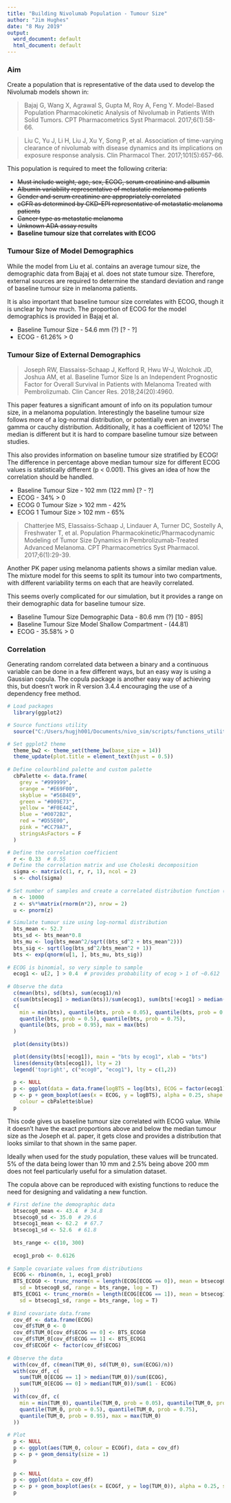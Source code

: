```yaml
---
title: "Building Nivolumab Population - Tumour Size"
author: "Jim Hughes"
date: "8 May 2019"
output:
  word_document: default
  html_document: default
---
```

### Aim
Create a population that is representative of the data used to develop the
Nivolumab models shown in:

> Bajaj G, Wang X, Agrawal S, Gupta M, Roy A, Feng Y. Model-Based Population
Pharmacokinetic Analysis of Nivolumab in Patients With Solid Tumors. CPT
Pharmacometrics Syst Pharmacol. 2017;6(1):58-66.

> Liu C, Yu J, Li H, Liu J, Xu Y, Song P, et al. Association of time-varying
clearance of nivolumab with disease dynamics and its implications on exposure
response analysis. Clin Pharmacol Ther. 2017;101(5):657-66.

This population is required to meet the following criteria:

* ~~Must include weight, age, sex, ECOG, serum creatinine and albumin~~
* ~~Albumin variability representative of metastatic melanoma patients~~
* ~~Gender and serum creatinine are appropriately correlated~~
* ~~eGFR as determined by CKD-EPI representative of metastatic melanoma patients~~
* ~~Cancer type as metastatic melanoma~~
* ~~Unknown ADA assay results~~
* __Baseline tumour size that correlates with ECOG__

### Tumour Size of Model Demographics
While the model from Liu et al. contains an average tumour size, the demographic
data from Bajaj et al. does not state tumour size. Therefore, external sources
are required to determine the standard deviation and range of baseline tumour 
size in melanoma patients.

It is also important that baseline tumour size correlates with ECOG, though
it is unclear by how much. The proportion of ECOG for the model demographics is 
provided in Bajaj et al.

* Baseline Tumour Size - 54.6 mm (?) [? - ?]
* ECOG - 61.26% > 0

### Tumour Size of External Demographics

> Joseph RW, Elassaiss-Schaap J, Kefford R, Hwu W-J, Wolchok JD, Joshua AM, et 
al. Baseline Tumor Size Is an Independent Prognostic Factor for Overall Survival
in Patients with Melanoma Treated with Pembrolizumab. Clin Cancer Res. 
2018;24(20):4960.

This paper features a significant amount of info on its population tumour size,
in a melanoma population. Interestingly the baseline tumour size follows more of
a log-normal distribution, or potentially even an inverse gamma or cauchy 
distribution. Additionally, it has a coefficient of 120%! The median is different
but it is hard to compare baseline tumour size between studies.

This also provides information on baseline tumour size stratified by ECOG! The 
difference in percentage above median tumour size for different ECOG values is
statistically different (p < 0.001). This gives an idea of how the correlation 
should be handled.

* Baseline Tumour Size - 102 mm (122 mm) [? - ?]
* ECOG - 34% > 0
* ECOG 0 Tumour Size > 102 mm - 42%
* ECOG 1 Tumour Size > 102 mm - 65%

> Chatterjee MS, Elassaiss-Schaap J, Lindauer A, Turner DC, Sostelly A, 
Freshwater T, et al. Population Pharmacokinetic/Pharmacodynamic Modeling of 
Tumor Size Dynamics in Pembrolizumab-Treated Advanced Melanoma. CPT 
Pharmacometrics Syst Pharmacol. 2017;6(1):29-39.

Another PK paper using melanoma patients shows a similar median value. The 
mixture model for this seems to split its tumour into two compartments, with 
different variability terms on each that are heavily correlated.

This seems overly complicated for our simulation, but it provides a range on
their demographic data for baseline tumour size.

* Baseline Tumour Size Demographic Data - 80.6 mm (?) [10 - 895]
* Baseline Tumour Size Model Shallow Compartment - (44.81)
* ECOG - 35.58% > 0

### Correlation

Generating random correlated data between a binary and a continuous variable
can be done in a few different ways, but an easy way is using a Gaussian copula.
The copula package is another easy way of achieving this, but doesn't work in 
R version 3.4.4 encouraging the use of a dependency free method.

```r
# Load packages
  library(ggplot2)

# Source functions utility
  source("C:/Users/hugjh001/Documents/nivo_sim/scripts/functions_utility.R")

# Set ggplot2 theme
  theme_bw2 <- theme_set(theme_bw(base_size = 14))
  theme_update(plot.title = element_text(hjust = 0.5))
  
# Define colourblind palette and custom palette
  cbPalette <- data.frame(
    grey = "#999999",
    orange = "#E69F00",
    skyblue = "#56B4E9",
    green = "#009E73",
    yellow = "#F0E442",
    blue = "#0072B2",
    red = "#D55E00",
    pink = "#CC79A7",
    stringsAsFactors = F
  )
```

```r
# Define the correlation coefficient
  r <- 0.33  # 0.55
# Define the correlation matrix and use Choleski decomposition
  sigma <- matrix(c(1, r, r, 1), ncol = 2)
  s <- chol(sigma)
  
# Set number of samples and create a correlated distribution function (u)
  n <- 10000
  z <- s%*%matrix(rnorm(n*2), nrow = 2)
  u <- pnorm(z)

# Simulate tumour size using log-normal distribution
  bts_mean <- 52.7
  bts_sd <- bts_mean*0.8
  bts_mu <- log(bts_mean^2/sqrt((bts_sd^2 + bts_mean^2)))
  bts_sig <- sqrt(log(bts_sd^2/bts_mean^2 + 1))
  bts <- exp(qnorm(u[1, ], bts_mu, bts_sig))
  
# ECOG is binomial, so very simple to sample
  ecog1 <- u[2, ] > 0.4  # provides probability of ecog > 1 of ~0.612
  
# Observe the data
  c(mean(bts), sd(bts), sum(ecog1)/n)
  c(sum(bts[ecog1] > median(bts))/sum(ecog1), sum(bts[!ecog1] > median(bts))/sum(!ecog1))
  c(
    min = min(bts), quantile(bts, prob = 0.05), quantile(bts, prob = 0.25), 
    quantile(bts, prob = 0.5), quantile(bts, prob = 0.75), 
    quantile(bts, prob = 0.95), max = max(bts)
  )
  
  plot(density(bts))

  plot(density(bts[!ecog1]), main = "bts by ecog1", xlab = "bts")
  lines(density(bts[ecog1]), lty = 2)
  legend('topright', c("ecog0", "ecog1"), lty = c(1,2))
  
  p <- NULL
  p <- ggplot(data = data.frame(logBTS = log(bts), ECOG = factor(ecog1)))
  p <- p + geom_boxplot(aes(x = ECOG, y = logBTS), alpha = 0.25, shape = 1,
    colour = cbPalette$blue)
  p
```

This code gives us baseline tumour size correlated with ECOG value. While it
doesn't have the exact proportions above and below the median tumour size as the
Joseph et al. paper, it gets close and provides a distribution that looks
similar to that shown in the same paper.

Ideally when used for the study population, these values will be truncated. 5%
of the data being lower than 10 mm and 2.5% being above 200 mm does not feel
particularly useful for a simulation dataset. 

The copula above can be reproduced with existing functions to reduce the need
for designing and validating a new function.

```r
# First define the demographic data
  btsecog0_mean <- 43.4  # 34.8
  btsecog0_sd <- 35.0  # 29.6
  btsecog1_mean <- 62.2  # 67.7
  btsecog1_sd <- 52.6  # 61.8
  
  bts_range <- c(10, 300)
  
  ecog1_prob <- 0.6126
  
# Sample covariate values from distributions
  ECOG <- rbinom(n, 1, ecog1_prob)
  BTS_ECOG0 <- trunc_rnorm(n = length(ECOG[ECOG == 0]), mean = btsecog0_mean, 
    sd = btsecog0_sd, range = bts_range, log = T)
  BTS_ECOG1 <- trunc_rnorm(n = length(ECOG[ECOG == 1]), mean = btsecog1_mean, 
    sd = btsecog1_sd, range = bts_range, log = T)
  
# Bind covariate data.frame
  cov_df <- data.frame(ECOG)
  cov_df$TUM_0 <- 0
  cov_df$TUM_0[cov_df$ECOG == 0] <- BTS_ECOG0
  cov_df$TUM_0[cov_df$ECOG == 1] <- BTS_ECOG1
  cov_df$ECOGf <- factor(cov_df$ECOG)
  
# Observe the data
  with(cov_df, c(mean(TUM_0), sd(TUM_0), sum(ECOG)/n))
  with(cov_df, c(
    sum(TUM_0[ECOG == 1] > median(TUM_0))/sum(ECOG), 
    sum(TUM_0[ECOG == 0] > median(TUM_0))/sum(1 - ECOG)
  ))
  with(cov_df, c(
    min = min(TUM_0), quantile(TUM_0, prob = 0.05), quantile(TUM_0, prob = 0.25), 
    quantile(TUM_0, prob = 0.5), quantile(TUM_0, prob = 0.75), 
    quantile(TUM_0, prob = 0.95), max = max(TUM_0)
  ))
  
# Plot
  p <- NULL
  p <- ggplot(aes(TUM_0, colour = ECOGf), data = cov_df)
  p <- p + geom_density(size = 1)
  p
  
  p <- NULL
  p <- ggplot(data = cov_df)
  p <- p + geom_boxplot(aes(x = ECOGf, y = log(TUM_0)), alpha = 0.25, shape = 1)
  p
```

